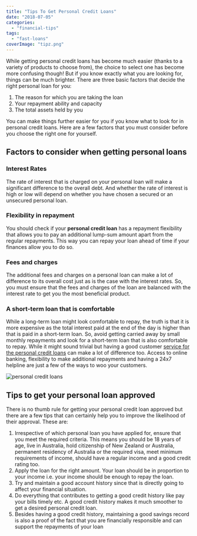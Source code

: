 ```yaml
---
title: "Tips To Get Personal Credit Loans"
date: "2018-07-05"
categories: 
  - "financial-tips"
tags: 
  - "fast-loans"
coverImage: "tipz.png"
---
```


While getting personal credit loans has become much easier (thanks to a variety of products to choose from), the choice to select one has become more confusing though! But if you know exactly what you are looking for, things can be much brighter. There are three basic factors that decide the right personal loan for you:

1. The reason for which you are taking the loan
2. Your repayment ability and capacity
3. The total assets held by you

You can make things further easier for you if you know what to look for in personal credit loans. Here are a few factors that you must consider before you choose the right one for yourself.

## Factors to consider when getting personal loans

### Interest Rates
The rate of interest that is charged on your personal loan will make a significant difference to the overall debt. And whether the rate of interest is high or low will depend on whether you have chosen a secured or an unsecured personal loan.

### Flexibility in repayment
You should check if your **personal credit loan** has a repayment flexibility that allows you to pay an additional lump-sum amount apart from the regular repayments. This way you can repay your loan ahead of time if your finances allow you to do so.

### Fees and charges
The additional fees and charges on a personal loan can make a lot of difference to its overall cost just as is the case with the interest rates. So, you must ensure that the fees and charges of the loan are balanced with the interest rate to get you the most beneficial product.

### A short-term loan that is comfortable
While a long-term loan might look comfortable to repay, the truth is that it is more expensive as the total interest paid at the end of the day is higher than that is paid in a short-term loan. So, avoid getting carried away by small monthly repayments and look for a short-term loan that is also comfortable to repay. While it might sound trivial but having a good customer [service for the personal credit loans](https://www.carfinance4you.com.au/leisure-loans/personal-loans) can make a lot of difference too. Access to online banking, flexibility to make additional repayments and having a 24x7 helpline are just a few of the ways to woo your customers. 

![](/images/blog-images/608311acfb01580e76e05ef7e7fcee59.jpg "personal credit loans")

## Tips to get your personal loan approved

There is no thumb rule for getting your personal credit loan approved but there are a few tips that can certainly help you to improve the likelihood of their approval. These are:

1. Irrespective of which personal loan you have applied for, ensure that you meet the required criteria. This means you should be 18 years of age, live in Australia, hold citizenship of New Zealand or Australia, permanent residency of Australia or the required visa, meet minimum requirements of income, should have a regular income and a good credit rating too.
2. Apply the loan for the right amount. Your loan should be in proportion to your income i.e. your income should be enough to repay the loan.
3. Try and maintain a good account history since that is directly going to affect your financial situation.
4. Do everything that contributes to getting a good credit history like pay your bills timely etc. A good credit history makes it much smoother to get a desired personal credit loan.
5. Besides having a good credit history, maintaining a good savings record is also a proof of the fact that you are financially responsible and can support the repayments of your loan
